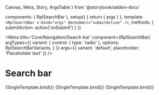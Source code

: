   Canvas,
  Meta,
  Story,
  ArgsTable
} from '@storybook/addon-docs'

  components: { RplSearchBar },
  setup() {
    return { args }
  },
  template: `<RplSearchBar v-bind="args" @onSubmit="submitAction" />`,
  methods: {
    submitAction: action('onSubmit')
  }
})

<Meta
  title='Core/Navigation/Search bar'
  component={RplSearchBar}
  argTypes={{
    variant: {
      control: { type: 'radio' },
      options: RplSearchBarVariants,
    }
  }}
  args={{
    variant: 'default',
    placeholder: 'Placeholder text'
  }}
/>

# Search bar

<ArgsTable of={RplSearchBar} />

<Canvas>
  <Story
    name='Default'
    play={a11yStoryCheck}
    args={{
      id: 'default'
    }}
  >
    {SingleTemplate.bind()}
  </Story>
  <Story
    name='Reverse'
    play={a11yStoryCheck}
    args={{
      id: 'reverse',
      variant: 'reverse'
    }}
    parameters={{
      background: 'gray',
    }}
  >
    {SingleTemplate.bind()}
  </Story>
  <Story
    name='Menu'
    play={a11yStoryCheck}
    args={{
      id: 'menu',
      variant: 'menu'
    }}
    parameters={{
      background: 'reverse',
    }}
  >
    {SingleTemplate.bind()}
  </Story>
</Canvas>
